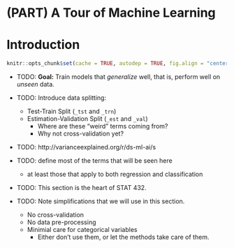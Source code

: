 # (PART) A Tour of Machine Learning {-}

# Introduction

```r
knitr::opts_chunk$set(cache = TRUE, autodep = TRUE, fig.align = "center")
```

- TODO: **Goal:** Train models that *generalize* well, that is, perform well on *unseen* data.
- TODO: Introduce data splitting:
  - Test-Train Split (`_tst` and `_trn`)
  - Estimation-Validation Split (`_est` and `_val`)
    - Where are these "weird" terms coming from?
    - Why not cross-validation yet?

- TODO: http://varianceexplained.org/r/ds-ml-ai/s

- TODO: define most of the terms that will be seen here
  - at least those that apply to both regression and classification
  
- TODO: This section is the heart of STAT 432.

- TODO: Note simplifications that we will use in this section.
  - No cross-validation
  - No data pre-processing
  - Minimial care for categorical variables
    - Either don't use them, or let the methods take care of them.
